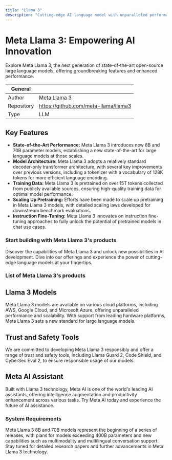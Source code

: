 ```yaml
---
title: "Llama 3"
description: "Cutting-edge AI language model with unparalleled performance and innovative features."
---
```


# Meta Llama 3: Empowering AI Innovation

Explore Meta Llama 3, the next generation of state-of-the-art open-source large language models, offering groundbreaking features and enhanced performance.

| General  |  |
| --- | --- |
| Author | [Meta Llama 3](https://ai.meta.com/blog/meta-llama-3/)  |
| Repository | https://github.com/meta-llama/llama3 |
| Type |  LLM |

## Key Features

- **State-of-the-Art Performance:** Meta Llama 3 introduces new 8B and 70B parameter models, establishing a new state-of-the-art for large language models at those scales.
- **Model Architecture:** Meta Llama 3 adopts a relatively standard decoder-only transformer architecture, with several key improvements over previous versions, including a tokenizer with a vocabulary of 128K tokens for more efficient language encoding.
- **Training Data:** Meta Llama 3 is pretrained on over 15T tokens collected from publicly available sources, ensuring high-quality training data for optimal model performance.
- **Scaling Up Pretraining:** Efforts have been made to scale up pretraining in Meta Llama 3 models, with detailed scaling laws developed for downstream benchmark evaluations.
- **Instruction Fine-Tuning:** Meta Llama 3 innovates on instruction fine-tuning approaches to fully unlock the potential of pretrained models in chat use cases.


### Start building with Meta Llama 3's products

Discover the capabilities of Meta Llama 3 and unlock new possibilities in AI development. Dive into our offerings and experience the power of cutting-edge language models at your fingertips.

### List of Meta Llama 3's products

## Llama 3 Models

Meta Llama 3 models are available on various cloud platforms, including AWS, Google Cloud, and Microsoft Azure, offering unparalleled performance and scalability. With support from leading hardware platforms, Meta Llama 3 sets a new standard for large language models.

## Trust and Safety Tools

We are committed to developing Meta Llama 3 responsibly and offer a range of trust and safety tools, including Llama Guard 2, Code Shield, and CyberSec Eval 2, to ensure responsible usage of our models. 

## Meta AI Assistant

Built with Llama 3 technology, Meta AI is one of the world's leading AI assistants, offering intelligence augmentation and productivity enhancement across various tasks. Try Meta AI today and experience the future of AI assistance.

### System Requirements

Meta Llama 3 8B and 70B models represent the beginning of a series of releases, with plans for models exceeding 400B parameters and new capabilities such as multimodality and multilingual conversation support. Stay tuned for detailed research papers and further advancements in Meta Llama 3 technology.


